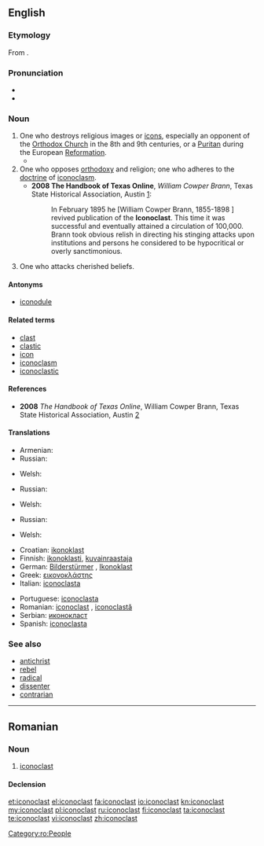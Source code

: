 ==English==
{{was wotd|2006|October|20}}

===Etymology===
From {{etyl|gkm|en}} {{term|εἰκονοκλάστης||iconoclast|lit=image breaker|lang=gkm|sc=polytonic}}.

===Pronunciation===
* {{IPA|/aɪˈkɒnəklæst/}}
* {{audio|en-us-iconoclast.ogg|Audio (US)}}

===Noun===
{{en-noun}}

# One who destroys religious images or [[icons]], especially an opponent of the [[Orthodox Church]] in the 8th and 9th centuries, or a [[Puritan]] during the European [[Reformation]].
#* {{quote-book|year=2004|author=Eugene TeSelle|section=Iconoclast|title=World Book Encyclopedia, 2004 edition (CD)|passage=In the days of the early Christian church, people who opposed the veneration (reverence) of images were called '''iconoclasts'''.}}
# One who opposes [[orthodoxy]] and religion; one who adheres to the [[doctrine]] of [[iconoclasm]].
#* '''2008 The Handbook of Texas Online''', ''William Cowper Brann'', Texas State Historical Association, Austin [http://www.tshaonline.org/handbook/online/articles/BB/fbr23.html]:
#*: In February 1895 he [William Cowper Brann, 1855-1898 ] revived publication of the '''Iconoclast'''. This time it was successful and eventually attained a circulation of 100,000. Brann took obvious relish in directing his stinging attacks upon institutions and persons he considered to be hypocritical or overly sanctimonious.
# One who attacks cherished beliefs.

====Antonyms====
* [[iconodule]]

====Related terms====
* [[clast]]
* [[clastic]]
* [[icon]]
* [[iconoclasm]]
* [[iconoclastic]]

====References====
* '''2008''' ''The Handbook of Texas Online'', William Cowper Brann, Texas State Historical Association, Austin [http://www.tshaonline.org/handbook/online/articles/BB/fbr23.html]

====Translations====
{{trans-top|One who destroys religious images or icons, especially an opponent of the Orthodox Church in the 8th and 9th centuries, or a Puritan during the European Reformation}}
* Armenian: {{t|hy|պատկերամարտ|tr=patkeramart|sc=Armn}}
* Russian: {{t+|ru|иконоборец|m|tr=ikonobórec|alt=иконобо́рец}}
{{trans-mid}}
* Welsh: {{t|cy|delwdrylliwr|m}}
{{trans-bottom}}

{{trans-top|One who opposes orthodoxy and religion; one who adheres to the doctrine of iconoclasm}}
* Russian: {{t+|ru|иконоборец|m|tr=ikonobórec|alt=иконобо́рец}}
{{trans-mid}}
* Welsh: {{t|cy|delwdrylliwr|m}}
{{trans-bottom}}

{{trans-top|One who attacks cherished beliefs}}
* Russian: {{t+|ru|иконоборец|m|tr=ikonobórec|alt=иконобо́рец}}
{{trans-mid}}
* Welsh: {{t|cy|delwdrylliwr|m}}
{{trans-bottom}}

{{checktrans-top}}
* Croatian: [[ikonoklast]]
* Finnish: [[ikonoklasti]], [[kuvainraastaja]]
* German: [[Bilderstürmer]] {{m}}, [[Ikonoklast]] {{m}}
* Greek: [[εικονοκλάστης]]
* Italian: [[iconoclasta]] {{m|f}}
{{trans-mid}}
* Portuguese: [[iconoclasta]] {{m|f}}
* Romanian: [[#Romanian|iconoclast]] {{m}}, [[iconoclastă]] {{f}}
* Serbian: [[иконокласт]]
* Spanish: [[iconoclasta]] {{m|f}}
{{trans-bottom}}

===See also===
* [[antichrist]]
* [[rebel]]
* [[radical]]
* [[dissenter]]
* [[contrarian]]

----

==Romanian==

===Noun===
{{ro-noun|m|iconoclaști|f=iconoclastă}}

# [[#English|iconoclast]]

====Declension====
{{ro-noun-m|pl=iconoclaști}}

[[Category:ro:People]]

[[et:iconoclast]]
[[el:iconoclast]]
[[fa:iconoclast]]
[[io:iconoclast]]
[[kn:iconoclast]]
[[my:iconoclast]]
[[pl:iconoclast]]
[[ru:iconoclast]]
[[fi:iconoclast]]
[[ta:iconoclast]]
[[te:iconoclast]]
[[vi:iconoclast]]
[[zh:iconoclast]]